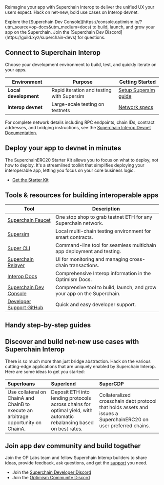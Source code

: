 Reimagine your app with Superchain Interop to deliver the unified UX your users expect. Hack on net-new, bold use cases on Interop devnet.

<Info>
  Explore the [Superchain Dev Console](https://console.optimism.io/?utm_source=op-docs&utm_medium=docs) to build, launch, and grow your app on the Superchain. Join the [Superchain Dev Discord](https://guild.xyz/superchain-devs) for questions.
</Info>

## Connect to Superchain Interop

Choose your development environment to build, test, and quickly iterate on your apps.

| Environment           | Purpose                                   | Getting Started                                            |
| --------------------- | ----------------------------------------- | ---------------------------------------------------------- |
| **Local development** | Rapid iteration and testing with Supersim | [Setup Supersim guide](/app-developers/tutorials/supersim) |
| **Interop devnet**    | Large-scale testing on testnets           | [Network specs](/interop/tools/devnet)                     |

For complete network details including RPC endpoints, chain IDs, contract addresses, and bridging instructions, see the [Superchain Interop Devnet Documentation](/interop/tools/devnet).

## Deploy your app to devnet in minutes

The SuperchainERC20 Starter Kit allows you to focus on what to deploy, not how to deploy. It's a streamlined toolkit that simplifies deploying your interoperable app, letting you focus on your core business logic.

- [Get the Starter Kit](/interop/starter-kit)

## Tools & resources for building interoperable apps

| Tool                                                                                       | Description                                                             |
| ------------------------------------------------------------------------------------------ | ----------------------------------------------------------------------- |
| [Superchain Faucet](https://console.optimism.io/faucet?utm_source=op-docs&utm_medium=docs) | One stop shop to grab testnet ETH for any Superchain network.           |
| [Supersim](/interop/tools/supersim)                                                        | Local multi-chain testing environment for smart contracts.              |
| [Super CLI](https://github.com/ethereum-optimism/super-cli)                                | Command-line tool for seamless multichain app deployment and testing.   |
| [Superchain Relayer](https://github.com/ethereum-optimism/superchain-relayer)              | UI for monitoring and managing cross-chain transactions.                |
| [Interop Docs](/interop/explainer)                                                         | Comprehensive Interop information in the Optimism Docs.                 |
| [Superchain Dev Console](https://console.optimism.io/?utm_source=op-docs&utm_medium=docs)  | Comprensive tool to build, launch, and grow your app on the Superchain. |
| [Developer Support GitHub](https://github.com/ethereum-optimism/developers/discussions)    | Quick and easy developer support.                                       |

## Handy step-by-step guides

<CardGroup cols={2}>
  <Card title="Supersim tutorials" icon="flask" href="/app-developers/tutorials/supersim">
    
  </Card>
  <Card title="Interop tutorials" icon="network-wired" href="/app-developers/tutorials/interop">
    
  </Card>
  <Card title="Transaction tutorials" icon="arrow-right-arrow-left" href="/app-developers/tutorials/transactions">
    
  </Card>
  <Card title="Bridging tutorials" icon="bridge-water" href="/app-developers/tutorials/bridging">
    
  </Card>
</CardGroup>

## Discover and build net-new use cases with Superchain Interop

There is so much more than just bridge abstraction. Hack on the various cutting-edge applications that are uniquely enabled by Superchain Interop. Here are some ideas to get you started:

| Superloans                                                                         | Superlend                                                                                                           | SuperCDP                                                                                                         |
| :--------------------------------------------------------------------------------- | :------------------------------------------------------------------------------------------------------------------ | :--------------------------------------------------------------------------------------------------------------- |
| Use collateral on ChainA and ChainB to execute an arbitrage opportunity on ChainA. | Deposit ETH into lending protocols across chains for optimal yield, with automatic rebalancing based on best rates. | Collateralized crosschain debt protocol that holds assets and issues a SuperchainERC20 on user preferred chains. |

## Join app dev community and build together

Join the OP Labs team and fellow Superchain Interop builders to share ideas, provide feedback, ask questions, and get the [support](https://github.com/ethereum-optimism/developers/discussions) you need.

- Join the [Superchain Developer Discord](https://guild.xyz/superchain-devs)
- Join the [Optimism Community Discord](https://discord.gg/optimism)

